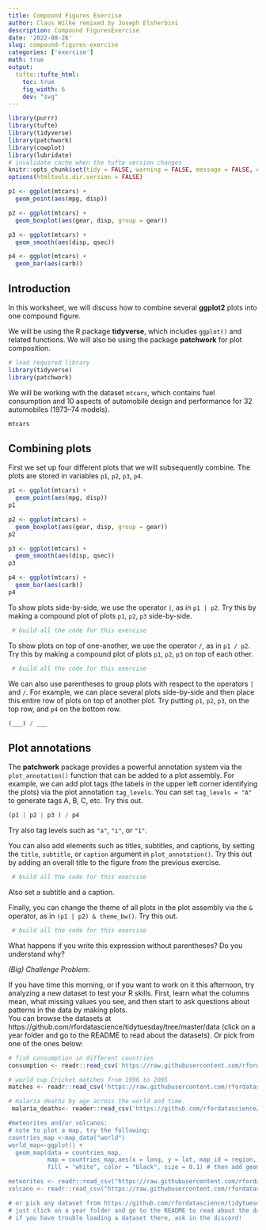 ```yaml
---
title: Compound Figures Exercise
author: Claus Wilke remixed by Joseph Elsherbini
description: Compound FiguresExercise
date: '2022-08-26'
slug: compound-figures-exercise
categories: ['exercise']
math: true
output:
  tufte::tufte_html:
    toc: true
    fig_width: 6
    dev: "svg"
---
```


```r
library(purrr)
library(tufte)
library(tidyverse)
library(patchwork)
library(cowplot)
library(lubridate)
# invalidate cache when the tufte version changes
knitr::opts_chunk$set(tidy = FALSE, warning = FALSE, message = FALSE, eval = FALSE,  echo=TRUE, comment = "", cache.extra = packageVersion('tufte'))
options(htmltools.dir.version = FALSE)

p1 <- ggplot(mtcars) + 
  geom_point(aes(mpg, disp))

p2 <- ggplot(mtcars) + 
  geom_boxplot(aes(gear, disp, group = gear))

p3 <- ggplot(mtcars) + 
  geom_smooth(aes(disp, qsec))

p4 <- ggplot(mtcars) + 
  geom_bar(aes(carb))
```

## Introduction

In this worksheet, we will discuss how to combine several **ggplot2** plots into one compound figure.

We will be using the R package **tidyverse**, which includes `ggplot()` and related functions. We will also be using the package **patchwork** for plot composition.

```r
# load required library
library(tidyverse)
library(patchwork)
```

We will be working with the dataset `mtcars`, which contains fuel consumption and 10 aspects of automobile design and performance for 32 automobiles (1973–74 models).

```r
mtcars
```

## Combining plots

First we set up four different plots that we will subsequently combine. The plots are stored in variables `p1`, `p2`, `p3`, `p4`.

```r
p1 <- ggplot(mtcars) + 
  geom_point(aes(mpg, disp))
p1  

p2 <- ggplot(mtcars) + 
  geom_boxplot(aes(gear, disp, group = gear))
p2

p3 <- ggplot(mtcars) + 
  geom_smooth(aes(disp, qsec))
p3

p4 <- ggplot(mtcars) + 
  geom_bar(aes(carb))
p4
```

To show plots side-by-side, we use the operator `|`, as in `p1 | p2`. Try this by making a compound plot of plots `p1`, `p2`, `p3` side-by-side.

```r
 # build all the code for this exercise
```


To show plots on top of one-another, we use the operator `/`, as in `p1 / p2`. Try this by making a compound plot of plots `p1`, `p2`, `p3` on top of each other.

```r
 # build all the code for this exercise
```


We can also use parentheses to group plots with respect to the operators `|` and `/`. For example, we can place several plots side-by-side and then place this entire row of plots on top of another plot. Try putting `p1`, `p2`, `p3`, on the top row, and `p4` on the bottom row.

```r
(___) / ___
```

## Plot annotations

The **patchwork** package provides a powerful annotation system via the `plot_annotation()` function that can be added to a plot assembly. For example, we can add plot tags (the labels in the upper left corner identifying the plots) via the plot annotation `tag_levels`. You can set `tag_levels = "A"` to generate tags A, B, C, etc. Try this out.

```r
(p1 | p2 | p3 ) / p4
```

Try also tag levels such as `"a"`, `"i"`, or `"1"`.

You can also add elements such as titles, subtitles, and captions, by setting the `title`, `subtitle`, or `caption` argument in `plot_annotation()`. Try this out by adding an overall title to the figure from the previous exercise.

```r
 # build all the code for this exercise
```


Also set a subtitle and a caption.

Finally, you can change the theme of all plots in the plot assembly via the `&` operator, as in `(p1 | p2) & theme_bw()`. Try this out.

```r
 # build all the code for this exercise
```

What happens if you write this expression without parentheses? Do you understand why?


*(Big) Challenge Problem*:

If you have time this morning, or if you want to work on it this afternoon, try analyzing a new dataset to test your R skills. First, learn what the columns mean, what missing values you see, and then start to ask questions about patterns in the data by making plots.   
You can browse the datasets at https://github.com/rfordatascience/tidytuesday/tree/master/data (click on a year folder and go to the README to read about the datasets). Or pick from one of the ones below:

```r

# fish consumption in different countries 
consumption <- readr::read_csv('https://raw.githubusercontent.com/rfordatascience/tidytuesday/master/data/2021/2021-10-12/fish-and-seafood-consumption-per-capita.csv')

# world cup Cricket matches from 1996 to 2005
matches <- readr::read_csv('https://raw.githubusercontent.com/rfordatascience/tidytuesday/master/data/2021/2021-11-30/matches.csv')

# malaria deaths by age across the world and time. 
 malaria_deaths<- reader::read_csv('https://github.com/rfordatascience/tidytuesday/blob/master/data/2018/2018-11-13/malaria_deaths_age.csv")

#meteorites and/or volcanos:
# note to plot a map, try the following:
countries_map <-map_data("world")
world_map<-ggplot() + 
  geom_map(data = countries_map, 
           map = countries_map,aes(x = long, y = lat, map_id = region, group = group),
           fill = "white", color = "black", size = 0.1) # then add geom_point() to this map to add lat/long points

meteorites <- readr::read_csv("https://raw.githubusercontent.com/rfordatascience/tidytuesday/master/data/2019/2019-06-11/meteorites.csv")
volcano <- readr::read_csv("https://raw.githubusercontent.com/rfordatascience/tidytuesday/master/data/2020/2020-05-12/volcano.csv")

# or pick any dataset from https://github.com/rfordatascience/tidytuesday/tree/master/data , 
# just click on a year folder and go to the README to read about the datasets
# if you have trouble loading a dataset there, ask in the discord!
```